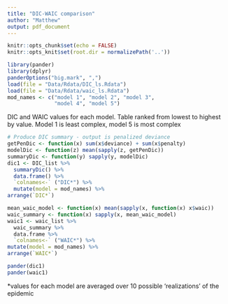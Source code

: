 ```yaml
---
title: "DIC-WAIC comparison"
author: "Matthew"
output: pdf_document
---
```


```r
knitr::opts_chunk$set(echo = FALSE)
knitr::opts_knit$set(root.dir = normalizePath('..'))

```
```r
library(pander)
library(dplyr)
panderOptions("big.mark", ",")
load(file = "Data/Rdata/DIC_ls.Rdata")
load(file = "Data/Rdata/waic_ls.Rdata")
mod_names <- c("model 1", "model 2", "model 3",
               "model 4", "model 5")
```

DIC and WAIC values for each model. Table ranked from lowest to highest by value. Model 1 is least complex, model 5 is most complex
```r
# Produce DIC summary - output is penalized deviance
getPenDic <- function(x) sum(x$deviance) + sum(x$penalty)
modelDic <- function(z) mean(sapply(z, getPenDic))
summaryDic <- function(y) sapply(y, modelDic)
dic1 <- DIC_list %>%
  summaryDic() %>%
  data.frame() %>%
  `colnames<-` ("DIC*") %>%
  mutate(model = mod_names) %>%
arrange(`DIC*`)

```

```r
mean_waic_model <- function(x) mean(sapply(x, function(x) x$waic))
waic_summary <- function(x) sapply(x, mean_waic_model)
waic1 <- waic_list %>%
  waic_summary %>%
  data.frame %>%
  `colnames<-` ("WAIC*") %>%
mutate(model = mod_names) %>%
arrange(`WAIC*`)
```

```r
pander(dic1)
pander(waic1)
```
\*values for each model are averaged over 10 possible 'realizations' of the epidemic

